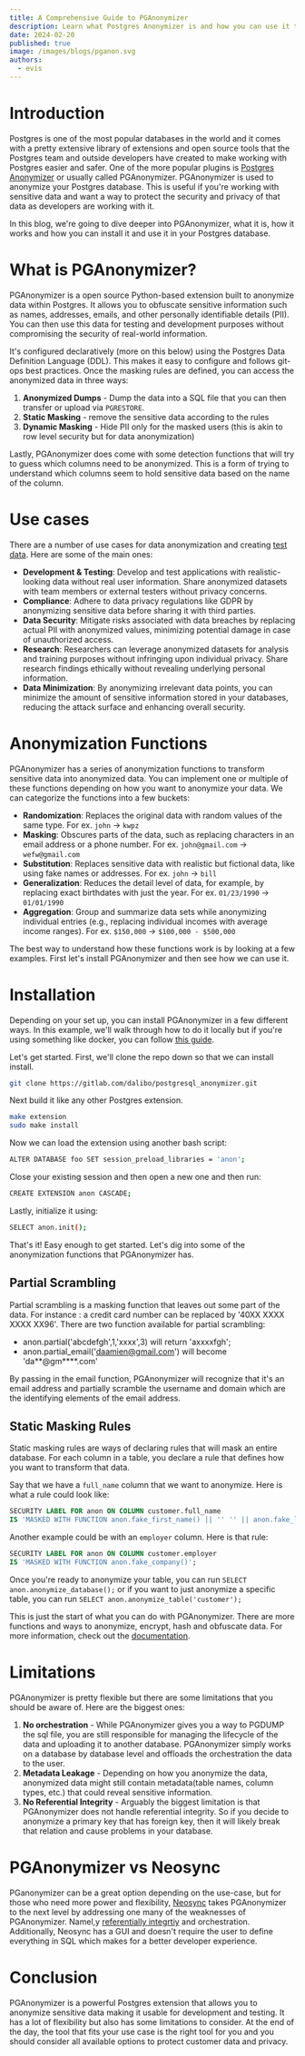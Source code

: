 ```yaml
---
title: A Comprehensive Guide to PGAnonymizer
description: Learn what Postgres Anonymizer is and how you can use it to anonymize data in Postgres.
date: 2024-02-20
published: true
image: /images/blogs/pganon.svg
authors:
  - evis
---
```


# Introduction

Postgres is one of the most popular databases in the world and it comes with a pretty extensive library of extensions and open source tools that the Postgres team and outside developers have created to make working with Postgres easier and safer. One of the more popular plugins is [Postgres Anonymizer](https://postgresql-anonymizer.readthedocs.io/en/stable/) or usually called PGAnonymizer. PGAnonymizer is used to anonymize your Postgres database. This is useful if you're working with sensitive data and want a way to protect the security and privacy of that data as developers are working with it.

In this blog, we're going to dive deeper into PGAnonymizer, what it is, how it works and how you can install it and use it in your Postgres database.

# What is PGAnonymizer?

PGAnonymizer is a open source Python-based extension built to anonymize data within Postgres. It allows you to obfuscate sensitive information such as names, addresses, emails, and other personally identifiable details (PII). You can then use this data for testing and development purposes without compromising the security of real-world information.

It's configured declaratively (more on this below) using the Postgres Data Definition Language (DDL). This makes it easy to configure and follows git-ops best practices. Once the masking rules are defined, you can access the anonymized data in three ways:

1. **Anonymized Dumps** - Dump the data into a SQL file that you can then transfer or upload via `PGRESTORE`.
2. **Static Masking** - remove the sensitive data according to the rules
3. **Dynamic Masking** - Hide PII only for the masked users (this is akin to row level security but for data anonymization)

Lastly, PGAnonymizer does come with some detection functions that will try to guess which columns need to be anonymized. This is a form of trying to understand which columns seem to hold sensitive data based on the name of the column.

# Use cases

There are a number of use cases for data anonymization and creating [test data](/what-is-test-data). Here are some of the main ones:

- **Development & Testing**: Develop and test applications with realistic-looking data without real user information. Share anonymized datasets with team members or external testers without privacy concerns.
- **Compliance**: Adhere to data privacy regulations like GDPR by anonymizing sensitive data before sharing it with third parties.
- **Data Security**: Mitigate risks associated with data breaches by replacing actual PII with anonymized values, minimizing potential damage in case of unauthorized access.
- **Research**: Researchers can leverage anonymized datasets for analysis and training purposes without infringing upon individual privacy. Share research findings ethically without revealing underlying personal information.
- **Data Minimization**: By anonymizing irrelevant data points, you can minimize the amount of sensitive information stored in your databases, reducing the attack surface and enhancing overall security.

# Anonymization Functions

PGAnonymizer has a series of anonymization functions to transform sensitive data into anonymized data. You can implement one or multiple of these functions depending on how you want to anonymize your data. We can categorize the functions into a few buckets:

- **Randomization**: Replaces the original data with random values of the same type. For ex. `john` -> `kwpz`
- **Masking**: Obscures parts of the data, such as replacing characters in an email address or a phone number. For ex. `john@gmail.com` -> `wefw@gmail.com`
- **Substitution**: Replaces sensitive data with realistic but fictional data, like using fake names or addresses. For ex. `john` -> `bill`
- **Generalization**: Reduces the detail level of data, for example, by replacing exact birthdates with just the year. For ex. `01/23/1990` -> `01/01/1990`
- **Aggregation**: Group and summarize data sets while anonymizing individual entries (e.g., replacing individual incomes with average income ranges). For ex. `$150,000` -> `$100,000 - $500,000`

The best way to understand how these functions work is by looking at a few examples. First let's install PGAnonymizer and then see how we can use it.

# Installation

Depending on your set up, you can install PGAnonymizer in a few different ways. In this example, we'll walk through how to do it locally but if you're using something like docker, you can follow [this guide](https://postgresql-anonymizer.readthedocs.io/en/stable/INSTALL/#install-with-docker).

Let's get started. First, we'll clone the repo down so that we can install install.

```bash
git clone https://gitlab.com/dalibo/postgresql_anonymizer.git
```

Next build it like any other Postgres extension.

```bash
make extension
sudo make install
```

Now we can load the extension using another bash script:

```bash
ALTER DATABASE foo SET session_preload_libraries = 'anon';
```

Close your existing session and then open a new one and then run:

```bash
CREATE EXTENSION anon CASCADE;
```

Lastly, initialize it using:

```bash
SELECT anon.init();
```

That's it! Easy enough to get started. Let's dig into some of the anonymization functions that PGAnonymizer has.

## Partial Scrambling

Partial scrambling is a masking function that leaves out some part of the data. For instance : a credit card number can be replaced by '40XX XXXX XXXX XX96'. There are two function available for partial scrambling:

- anon.partial('abcdefgh',1,'xxxx',3) will return 'axxxxfgh';
- anon.partial_email('daamien@gmail.com') will become 'da**@gm\*\***.com'

By passing in the email function, PGAnonymizer will recognize that it's an email address and partially scramble the username and domain which are the identifying elements of the email address.

## Static Masking Rules

Static masking rules are ways of declaring rules that will mask an entire database. For each column in a table, you declare a rule that defines how you want to transform that data.

Say that we have a `full_name` column that we want to anonymize. Here is what a rule could look like:

```sql
SECURITY LABEL FOR anon ON COLUMN customer.full_name
IS 'MASKED WITH FUNCTION anon.fake_first_name() || '' '' || anon.fake_last_name()';
```

Another example could be with an `employer` column. Here is that rule:

```sql
SECURITY LABEL FOR anon ON COLUMN customer.employer
IS 'MASKED WITH FUNCTION anon.fake_company()';
```

Once you're ready to anonymize your table, you can run `SELECT anon.anonymize_database();` or if you want to just anonymize a specific table, you can run `SELECT anon.anonymize_table('customer');`

This is just the start of what you can do with PGAnonymizer. There are more functions and ways to anonymize, encrypt, hash and obfuscate data. For more information, check out the [documentation](https://postgresql-anonymizer.readthedocs.io/en/stable/).

# Limitations

PGAnonymizer is pretty flexible but there are some limitations that you should be aware of. Here are the biggest ones:

1. **No orchestration** - While PGAnonymizer gives you a way to PGDUMP the sql file, you are still responsible for managing the lifecycle of the data and uploading it to another database. PGAnonymizer simply works on a database by database level and offloads the orchestration the data to the user.
2. **Metadata Leakage** - Depending on how you anonymize the data, anonymized data might still contain metadata(table names, column types, etc.) that could reveal sensitive information.
3. **No Referential Integrity** - Arguably the biggest limitation is that PGAnonymizer does not handle referential integrity. So if you decide to anonymize a primary key that has foreign key, then it will likely break that relation and cause problems in your database.

# PGAnonymizer vs Neosync

PGanonymizer can be a great option depending on the use-case, but for those who need more power and flexibility, [Neosync](https://neosync.dev) takes PGAnonymizer to the next level by addressing one many of the weaknesses of PGAnonymizer. Namel,y [referentially integrtiy](/blog/referential-integirty) and orchestration. Additionally, Neosync has a GUI and doesn't require the user to define everything in SQL which makes for a better developer experience.

# Conclusion

PGAnonymizer is a powerful Postgres extension that allows you to anonymize sensitive data making it usable for development and testing. It has a lot of flexibility but also has some limitations to consider. At the end of the day, the tool that fits your use case is the right tool for you and you should consider all available options to protect customer data and privacy.
